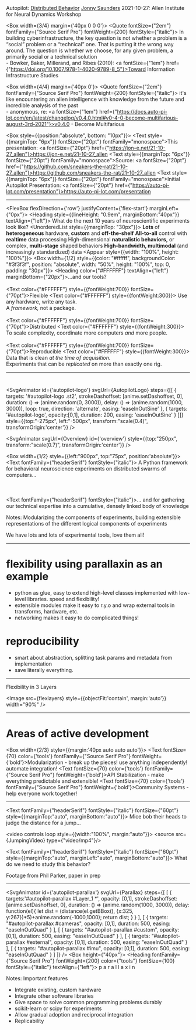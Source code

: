 


<Box width={1}>
  <Heading
      fontFamily={'headerSerif'}
      fontSize={'160pt'}
      textAlign={'left'}
      lineHeight={1.0}
      fontWeight={'bold'}
  >
    Autopilot:
  </Heading>
  <Heading textAlign={'left'} style={{marginBottom:"20px"}}>
    <a fontFamily={'headerSerif'}
       fontSize={'80pt'}
       textAlign={'left'}
       lineHeight={1.0}
       fontStyle={'italic'}
       href={'https://docs.auto-pi-lot.com/'}>Distributed Behavior</a>
  </Heading>
</Box>
<Text><a href={"https://jon-e.net"}>Jonny Saunders</a></Text>
<Text fontFamily="monospace">2021-10-27: Allen Institute for Neural Dynamics Workshop</Text>

<Box width={3/4} margin={'40px 0 0 0'}>
  <Quote fontSize={"2em"} fontFamily={"Source Serif Pro"} fontWeight={200} fontStyle={"italic"}>
    In building cyberinfrastructure, the key question is not whether a problem is a “social” problem or a “technical” one. That is putting it the wrong way around. The question is whether we choose, for any given problem, a primarily social or a technical solution<br/>
    - Bowker, Baker, Millerand, and Ribes (2010): <a fontSize={"1em"} href={"https://doi.org/10.1007/978-1-4020-9789-8_5"}>Toward Information Infrastructure Studies</a>
  </Quote>
</Box>

<Box width={4/4} margin={'40px 0'}>
  <Quote fontSize={"2em"} fontFamily={"Source Serif Pro"} fontWeight={200} fontStyle={"italic"}>
    it's like encountering an alien intelligence with knowledge from the future and incredible analysis of the past<br/>
    - anonymous, re: <a fontSize={"1em"}  href={"https://docs.auto-pi-lot.com/en/latest/changelog/v0.4.0.html#v0-4-0-become-multifarious-august-3rd-2021"}>v0.4.0 - Become Multifarious</a>
  </Quote>
</Box>

<Box style={{position:"absolute", bottom: "10px"}}>
<Text style={{marginTop: "6px"}} fontSize={"20pt"} fontFamily="monospace">This presentation: <a fontSize={"20pt"} href={"https://jon-e.net/21-10-27_allen"}>https://jon-e.net/21-10-27_allen</a></Text>
<Text style={{marginTop: "6px"}} fontSize={"20pt"} fontFamily="monospace">Source: <a fontSize={"20pt"} href={"https://github.com/sneakers-the-rat/21-10-27_allen"}>https://github.com/sneakers-the-rat/21-10-27_allen</a></Text>
<Text style={{marginTop: "6px"}} fontSize={"20pt"} fontFamily="monospace">Initial Autopilot Presentation: <a fontSize={"20pt"} href={"https://auto-pi-lot.com/presentation"}>https://auto-pi-lot.com/presentation</a></Text>
</Box>

---

<FlexBox flexDirection={'row'} justifyContent={'flex-start'} marginLeft={"0px"}>
 <Box width = {1/2}>
   <Heading style={{lineHeight: "0.9em", marginBottom:"40px"}} textAlign={"left"}>
     What do the next 10 years of neuroscientific experiments look like?
   </Heading>
   <UnorderedList style={{marginTop: "30px"}}>
     <ListItem><strong>Lots</strong> of <strong>heterogeneous</strong> hardware, <strong>custom</strong> and <strong>off-the-shelf</strong></ListItem>
     <ListItem><strong>All-to-all</strong>  control with <strong>realtime</strong>  data processing</ListItem>
     <ListItem>High-dimensional <strong>naturalistic behaviors,</strong> or complex, <strong>multi-stage</strong> shaped behaviors</ListItem>
     <ListItem><strong>High-bandwidth, multimodal</strong> (and increasingly standardized) data</ListItem>
   </UnorderedList>
 </Box>
  <Appear style={{width: "100%", height: "100%"}}>
  <Box width={1/2} style={{color: "#ffffff", backgroundColor: "#3f3f3f",
    position: "absolute", width: "50%", height: "100%", top: 0, padding: "30px"}}>
    <Heading color={"#FFFFFF"} textAlign={"left"} marginBottom={"20px"}>...and our tools?</Heading>
    <br/><br/>
    <Text color={"#FFFFFF"} style={{fontWeight:700}} fontSize={"70pt"}>Flexible</Text>
    <Text color={"#FFFFFF"} style={{fontWeight:300}}>
      Use any hardware, write any task.<br/>
      A <i>framework,</i> not a package.
    </Text>
    <br/><br/>
    <Text color={"#FFFFFF"} style={{fontWeight:700}} fontSize={"70pt"}>Distributed</Text>
    <Text color={"#FFFFFF"} style={{fontWeight:300}}>
      To scale complexity, coordinate more computers <i>and</i> more people.
    </Text>
    <br/><br/>
    <Text color={"#FFFFFF"} style={{fontWeight:700}} fontSize={"70pt"}>Reproducible</Text>
    <Text color={"#FFFFFF"} style={{fontWeight:300}}>
      Data that is clean <i>at the time of acquisition.</i><br/>
      Experiments that can be <i>replicated</i> on more than exactly one rig.
    </Text>
  </Box>
  </Appear>
</FlexBox>

---

#

<SvgAnimator
    id={'autopilot-logo'}
    svgUrl={AutopilotLogo}
    steps={[[
      {
        targets: '#autopilot-logo .st2',
        strokeDashoffset: [anime.setDashoffset, 0],
        duration: () => (anime.random(0, 3000)),
        delay: () => (anime.random(1000, 3000)),
        loop: true,
        direction: 'alternate',
        easing: 'easeInOutSine'
      },
      {
        targets: '#autopilot-logo',
        opacity:[0,1],
        duration: 200,
        easing: 'easeInOutSine'
      }
    ]]}
    style={{top:"-275px", left:"-500px", transform:"scale(0.4)", transformOrigin:'center'}}
/>

<SvgAnimator
    svgUrl={Overview}
    id={'overview'}
    style={{top:"250px", transform:"scale(0.7)", transformOrigin:'center'}}
/>

  <Box width={1/2} style={{left:"900px", top:"75px", position:'absolute'}}>
    <Appear><Text
        fontFamily={"headerSerif"}
        fontStyle={"italic"}>
      A Python framework for behavioral neuroscience experiments on distributed swarms of computers...
      <br></br><br></br></Text></Appear>
      <Appear><Text fontFamily={"headerSerif"}
                    fontStyle={"italic"}>... and for gathering our technical expertise into a cumulative, densely linked body of knowledge</Text></Appear>
    </Box>

Notes: Modularizing the components of experiments,
building extensible representations of the different logical components of experiments

We have lots and lots of experimental tools, love them all!

---

# flexibility using parallaxin as an example

- python as glue, easy to extend high-level classes implemented with low-level libraries. speed and flexibility!
- extensible modules make it easy to r.y.o and wrap external tools in transforms, hardware, etc.
- networking makes it easy to do complicated things!

# reproducibility

- smart about abstraction, splitting task params and metadata from implementation
- save literally everything.


---

<div className={'blankslide'}></div>
<Heading fontSize={"90pt"} style={{color:"#ffffff"}} caps textAlign="left">Flexibility <span style={{'color':'#ff3030'}}>in 3 Layers</span></Heading>

<Image src={flexlayers} style={{objectFit:'contain', margin:'auto'}} width="90%" />

---

# Areas of active development

<Box width={2/3} style={{margin:'40px auto auto auto'}}>
  <UnorderedList>
    <ListItem><Text fontSize={70} color={'tools'} fontFamily={"Source Serif Pro"} fontWeight={'bold'}>Modularization -</Text><Text> break up the pieces! use anything independently! automate integration!</Text></ListItem>
    <ListItem><Text fontSize={70} color={'tools'} fontFamily={"Source Serif Pro"} fontWeight={'bold'}>API Stabilization -</Text><Text> make everything predictable and extensible!</Text></ListItem>
    <ListItem><Text fontSize={70} color={'tools'} fontFamily={"Source Serif Pro"} fontWeight={'bold'}>Community Systems -</Text><Text> help everyone work together!</Text></ListItem>
  </UnorderedList>
</Box>

---

<Text
    fontFamily={"headerSerif"}
    fontStyle={"italic"}
    fontSize={"60pt"}
    style={{marginTop:"auto", marginBottom:"auto"}}>
  Mice bob their heads to judge the distance for a jump...
</Text>

<video controls loop style={{width:"100%", margin:"auto"}}>
  <source src={JumpingVideo} type={"video/mp4"}/>
</video>

<Text
    fontFamily={"headerSerif"}
    fontStyle={"italic"}
    fontSize={"60pt"}
    style={{marginTop:"auto", marginLeft:"auto", marginBottom:"auto"}}>
  What do we need to study this behavior?
</Text>

<Text>Footage from Phil Parker, paper in prep</Text>

---

<SvgAnimator id={'autopilot-parallax'} svgUrl={Parallax}
             steps={[
               [
                 {
                   targets:'#autopilot-parallax #Layer_1 *',
                   opacity: [0,1],
                   strokeDashoffset: [anime.setDashoffset, 0],
                   duration: () => (anime.random(1000, 3000)),
                   delay: function(el){
                     let dist = (distance(el.getBBox(), {x:325, y:267})*5)+anime.random(-1000,1000);
                     return dist;
                   }
                 }
               ],
               [
                 {
                   targets: "#autopilot-parallax #cameras",
                   opacity: [0,1],
                   duration: 500,
                   easing: "easeInOutQuad"
                 }
               ],
               [
                 {
                   targets: "#autopilot-parallax #custom",
                   opacity: [0,1],
                   duration: 500,
                   easing: "easeInOutQuad"
                 }
               ],
               [
                 {
                   targets: "#autopilot-parallax #external",
                   opacity: [0,1],
                   duration: 500,
                   easing: "easeInOutQuad"
                 }
               ],
               [
                 {
                   targets: "#autopilot-parallax #imu",
                   opacity: [0,1],
                   duration: 500,
                   easing: "easeInOutQuad"
                 }
               ]
             ]}
/>
<Box height={"40px"}></Box>
  <Heading fontFamily={"Source Serif Pro"} fontWeight={200} color={"tools"} fontSize={100}
           fontStyle={"italic"} textAlign={"left"}>
  p a r a l l a x i n</Heading>

Notes: Important features

- Integrate existing, custom hardware
- Integrate other software libraries
- Give space to solve common programming problems durably
- scikit-learn or scipy for experiments
- Allow gradual adoption and reciprocal integration
- Replicability

